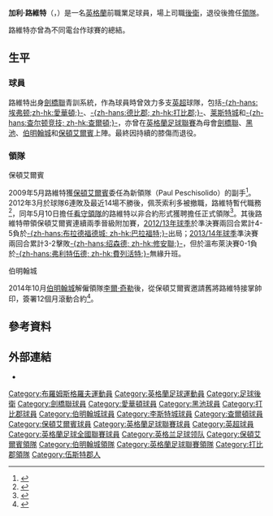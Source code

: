 {{noteTA|G1=足球|G2=英超|G3=FAcup
|T=zh-hans:加里·罗维特; zh-hk:加利·路維特;
|1=zh-hans:加里; zh-hk:加利;
|2=zh-hans:罗维特; zh-hk:路維特;
}} 
{{Infobox football biography
|name= 加利·路維特<br >''Gary Rowett''
| image         = Gary Rowett.jpg
| image_size    = 220
|caption = 2016年的加利·路維特
|fullname = Gary Rowett
|birth_date = {{birth date and age|1974|3|6|df=y}}
|birth_place = [[英格蘭|英格蘭]][[布羅姆斯格羅夫|布羅姆斯格羅夫]] 
|height = {{height|ft=6|in=0}}
|position = [[後衛_(足球)|後衛]]
| currentclub   = [[米尔沃尔足球俱乐部|米爾沃]]（主教練）
| years1        = 1991–1994 | clubs1 = [[剑桥联足球俱乐部|剑桥联]]   | caps1 = 63  | goals1 = 9
| years2        = 1994–1995 | clubs2 = [[埃弗顿足球俱乐部|埃弗顿]]                     | caps2 = 4   | goals2 = 0
| years3        = 1995      | clubs3 = → [[黑池足球會|黑池]]        | caps3 = 17  | goals3 = 0
| years4        = 1995–1998 | clubs4 = [[德比郡足球俱乐部|德比郡]]           | caps4 = 105 | goals4 = 2
| years5        = 1998–2000 | clubs5 = [[伯明翰足球會|伯明翰]]     | caps5 = 87  | goals5 = 6
| years6        = 2000–2002 | clubs6 = [[莱斯特城足球俱乐部|莱斯特城]]       | caps6 = 49  | goals6 = 2
| years7        = 2002–2004 | clubs7 = [[查尔顿竞技足球俱乐部|查尔顿竞技]] | caps7 = 13  | goals7 = 1
| years8        = 2005–2007 | clubs8 = [[保顿艾尔宾足球俱乐部|保顿艾尔宾]]         | caps8 = 43  | goals8 = 1
| totalcaps     = 381       | totalgoals = 21
| manageryears1 = 2012–2014 | managerclubs1 = [[保顿艾尔宾足球俱乐部|保顿艾尔宾]]
| manageryears2 = 2014–2016 | managerclubs2 = [[伯明翰足球會|伯明翰]]
| manageryears3 = 2017–2018 | managerclubs3 = [[德比郡足球俱乐部|德比郡]]
| manageryears4 = 2018–2019 | managerclubs4 = [[斯托克城足球俱乐部|斯托克城]]
| manageryears5 = 2019– | managerclubs5 = [[米尔沃尔足球俱乐部|米爾沃]]
}}

'''加利·路維特'''（{{lang-en|'''Gary Rowett'''}}，{{bd|1974年|3月6日|catidx=Rowett, Gary}}）是一名[[英格蘭|英格蘭]]前職業足球員，場上司職[[後衛_(足球)|後衛]]，退役後擔任[[領隊_(足球)|領隊]]。

路維特亦曾為不同電台作球賽的總結。

==生平==
===球員===
路維特出身[[剑桥联足球俱乐部|劍橋聯]]青訓系統，作為球員時曾效力多支[[英超|英超]]球隊，包括[[埃弗顿足球俱乐部|-{zh-hans:埃弗顿;zh-hk:愛華頓;}-]]、[[德比郡足球俱乐部|-{zh-hans:德比郡; zh-hk:打比郡;}-]]、[[莱斯特城足球俱乐部|莱斯特城]]和[[查尔顿竞技足球俱乐部|-{zh-hans:查尔顿竞技; zh-hk:查爾頓;}-]]，亦曾在[[英格蘭足球聯賽|英格蘭足球聯賽]]為母會[[剑桥联足球俱乐部|劍橋聯]]、[[黑池足球會|黑池]]、[[伯明翰足球會|伯明翰城]]和[[保顿艾尔宾足球俱乐部|保頓艾爾賓]]上陣。最終因持續的膝傷而退役。

===領隊===
;保頓艾爾賓
2009年5月路維特獲[[保顿艾尔宾足球俱乐部|保頓艾爾賓]]委任為新領隊{{link-en|保罗·佩茨索利多|Paul Peschisolido|保罗·佩茨索利多}}（Paul Peschisolido）的副手<ref>{{cite news |url=http://news.bbc.co.uk/sport1/hi/football/teams/b/burton_albion/8054908.stm |title=Peschisolido named Burton manager |date=18 May 2009 |accessdate=18 May 2009 |publisher=''[[BBC_Sport|BBC Sport]]'' |archive-date=2012-03-08 |archive-url=https://web.archive.org/web/20120308142518/http://news.bbc.co.uk/sport1/hi/football/teams/b/burton_albion/8054908.stm |dead-url=no }}</ref>。2012年3月於球隊6連敗及最近14場不勝後，佩茨索利多被撤職，路維特暫代職務<ref name="Paul Peschisolido">{{cite news |language=en |url=http://www.bbc.co.uk/sport/0/football/17418471 |title=Burton Albion sack manager Paul Peschisolido |publisher=''[[BBC_Sport|BBC Sport]]'' |date=2012-03-17 |accessdate=2012-03-18 |archive-date=2012-09-29 |archive-url=https://www.webcitation.org/6B2I2Yk5Q?url=http://www.bbc.co.uk/sport/0/football/17418471 |dead-url=no }}</ref>，同年5月10日擔任[[看守領隊|看守領隊]]的路維特以非合約形式獲聘擔任正式領隊<ref name="Gary Rowett_1">{{cite news |language=en |url=http://www.bbc.co.uk/sport/0/football/18023683 |title=Burton Albion name Gary Rowett as permanent manager |publisher=''[[BBC_Sport|BBC Sport]]'' |date=2012-05-10 |accessdate=2012-05-10 |archive-date=2012-09-29 |archive-url=https://www.webcitation.org/6B2I3goRE?url=http://www.bbc.co.uk/sport/0/football/18023683 |dead-url=no }}</ref>。其後路維特帶領保頓艾爾賓連續兩季晉級附加賽，[[2012年至2013年英格蘭足球乙級聯賽|2012/13年球季]]於準決賽兩回合累計4-5負於[[布拉德福德城足球俱乐部|-{zh-hans:布拉德福德城; zh-hk:巴拉福特;}-]]出局；[[2013年至2014年英格蘭足球乙級聯賽|2013/14年球季]]準決賽兩回合累計3-2擊敗[[绍森德足球俱乐部|-{zh-hans:绍森德; zh-hk:修安聯;}-]]，但於溫布萊決賽0-1負於[[弗利特伍德镇足球俱乐部|-{zh-hans:弗利特伍德; zh-hk:費列活特;}-]]無緣升班。

;伯明翰城
2014年10月[[伯明翰足球會|伯明翰城]]解僱領隊[[李爾·奇勒|李爾·奇勒]]後，從保頓艾爾賓邀請舊將路維特接掌帥印，簽署12個月滾動合約<ref name="Gary Rowett_2">{{citenews |language = en |url = http://m.bbc.com/sport/football/29781713 |title = Rowett named as Birmingham manager |work = ''[[BBC_Sport|BBC Sport]] '' |date = 2014-10-27 |accessdate = 2014-11-05 |archive-date = 2014-11-06 |archive-url = https://web.archive.org/web/20141106045938/http://m.bbc.com/sport/football/29781713 |dead-url = no }}</ref>。

== 參考資料 ==
{{Reflist}}

== 外部連結 ==
{{Commons category|Gary Rowett}}
*{{soccerbase|id=6911|name=加里·卢域}}

{{米禾爾領隊}}
{{打比郡領隊}}
{{DEFAULTSORT:Rowett, Gary}}
[[Category:布羅姆斯格羅夫運動員|Category:布羅姆斯格羅夫運動員]]
[[Category:英格蘭足球運動員|Category:英格蘭足球運動員]]
[[Category:足球後衛|Category:足球後衛]]
[[Category:劍橋聯球員|Category:劍橋聯球員]]
[[Category:愛華頓球員|Category:愛華頓球員]]
[[Category:黑池球員|Category:黑池球員]]
[[Category:打比郡球員|Category:打比郡球員]]
[[Category:伯明翰城球員|Category:伯明翰城球員]]
[[Category:李斯特城球員|Category:李斯特城球員]]
[[Category:查爾頓球員|Category:查爾頓球員]]
[[Category:保頓艾爾賓球員|Category:保頓艾爾賓球員]]
[[Category:英格蘭足球聯賽球員|Category:英格蘭足球聯賽球員]]
[[Category:英超球員|Category:英超球員]]
[[Category:英格蘭足球全國聯賽球員|Category:英格蘭足球全國聯賽球員]]
[[Category:英格兰足球领队|Category:英格兰足球领队]]
[[Category:保頓艾爾賓領隊|Category:保頓艾爾賓領隊]]
[[Category:伯明翰城領隊|Category:伯明翰城領隊]]
[[Category:英格蘭足球聯賽領隊|Category:英格蘭足球聯賽領隊]]
[[Category:打比郡領隊|Category:打比郡領隊]]
[[Category:伍斯特郡人|Category:伍斯特郡人]]